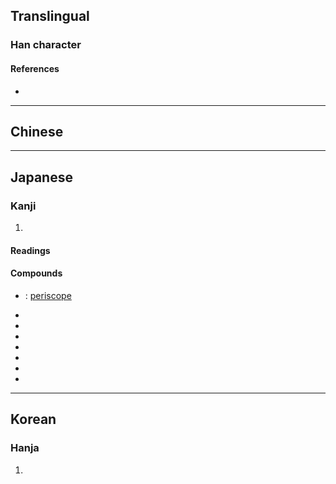 {{also|濳|潛}}
{{character info/new}}
==Translingual==

===Han character===
{{Han char|rn=85|rad=水|as=12|sn=15|four=|canj=EQOA|ids=⿰氵替}}

====References====
* {{Han ref|kx=0649.100|dkj=18241|dj=1059.050|hdz=31734.130|uh=6F5C|ud=28508}}

----

==Chinese==
{{zh-see|潛|sv}}

----

==Japanese==
{{ja-kanji forms|潜|潛}}

===Kanji===
{{ja-kanji|grade=c|rs=水12|kyu=潛}}

# {{rfdef|ja|sort=水12}}

====Readings====
{{ja-readings
|goon=ぜん<ぜん<ぜむ
|kanon=せん<せん<せむ
|kun=かく-れる, くぐ-る, ひそ-む, ひそ-める, もぐ-る
|nanori=すみ
}}

====Compounds====
* {{ja-r|潜望%鏡|せんぼう%きょう}}: [[periscope]]
* {{ja-r|潜行|せんこう}}
* {{ja-r|潜在|せんざい}}
* {{ja-r|潜水|せんすい}}
* {{ja-r|潜水艇|せんすいてい}}
* {{ja-r|潜水%夫|せんすい%ふ}}
* {{ja-r|潜入|せんにゅう}}
* {{ja-r|潜伏|せんぷく}}

----

==Korean==

===Hanja===
{{ko-hanja|hangeul=잠|eumhun=|rv=jam|mr=cham|y=cam}}

# {{rfdef|ko|sort=水12}}